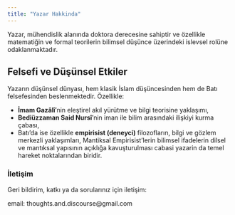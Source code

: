 ```yaml
---
title: "Yazar Hakkinda"
---
```


Yazar, mühendislik alanında doktora derecesine sahiptir ve özellikle matematiğin ve formal teorilerin bilimsel düşünce üzerindeki islevsel rolüne odaklanmaktadır. 

## Felsefi ve Düşünsel Etkiler

Yazarın düşünsel dünyası, hem klasik İslam düşüncesinden hem de Batı felsefesinden beslenmektedir. Özellikle:

- **İmam Gazâlî**’nin eleştirel akıl yürütme ve bilgi teorisine yaklaşımı,  
- **Bediüzzaman Said Nursî**’nin iman ile bilim arasındaki ilişkiyi kurma çabası,  
- Batı’da ise özellikle **empirisist (deneyci)** filozofların, bilgi ve gözlem merkezli yaklaşımları, Mantiksal Empirisist'lerin bilimsel ifadelerin dilsel ve mantıksal yapısının açıklığa kavuşturulması cabasi yazarin da temel hareket noktalarından biridir.


### İletişim

Geri bildirim, katkı ya da sorularınız için iletişim:  

email: thoughts.and.discourse@gmail.com



